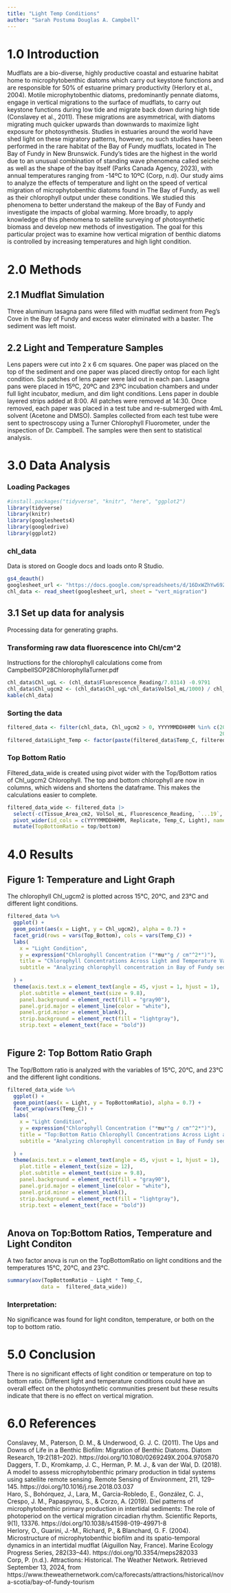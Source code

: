 ```yaml
---
title: "Light Temp Conditions"
author: "Sarah Postuma Douglas A. Campbell"
---
```


# 1.0 Introduction
Mudflats are a bio-diverse, highly productive coastal and estuarine habitat home to microphytobenthic diatoms which carry out keystone functions and are responsible for 50% of estuarine primary productivity (Herlory et al., 2004). Motile microphytobenthic diatoms, predominantly pennate diatoms, engage in vertical migrations to the surface of mudflats, to carry out keystone functions during low tide and migrate back down during high tide (Conslavey et al., 2011). These migrations are asymmetrical, with diatoms migrating much quicker upwards than downwards to maximize light exposure for photosynthesis. Studies in estuaries around the world have shed light on these migratory patterns, however, no such studies have been performed in the rare habitat of the Bay of Fundy mudflats, located in The Bay of Fundy in New Brunswick. 
  Fundy’s tides are the highest in the world due to an unusual combination of standing wave phenomena called seiche as well as the shape of the bay itself (Parks Canada Agency, 2023), with annual temperatures ranging from -14ºC to 10ºC (Corp, n.d). Our study aims to analyze the effects of temperature and light on the speed of vertical migration of microphytobenthic diatoms found in The Bay of Fundy, as well as their chlorophyll output under these conditions.
   We studied this phenomena to better understand the makeup of the Bay of Fundy and investigate the impacts of global warming. More broadly, to apply knowledge of this phenomena to satellite surveying of photosynthetic biomass and develop new methods of investigation. The goal for this particular project was to examine how vertical migration of benthic diatoms is controlled by increasing temperatures and high light condition.

# 2.0 Methods 

## 2.1 Mudflat Simulation
Three aluminum lasagna pans were filled with mudflat sediment from Peg’s Cove in the Bay of Fundy and excess water eliminated with a baster. The sediment was left moist.

## 2.2 Light and Temperature Samples 
Lens papers were cut into 2 x 6 cm squares. One paper was placed on the top of the sediment and one paper was placed directly ontop for each light condition. Six patches of lens paper were laid out in each pan. Lasagna pans were placed in 15ºC, 20ºC and 23ºC incubation chambers and under full light incubator, medium, and dim light conditions. Lens paper in double layered strips added at 8:00. All patches were removed at 14:30. Once removed, each paper was placed in a test tube and re-submerged with 4mL solvent (Acetone and DMSO). Samples collected from each test tube were sent to spectroscopy using a Turner Chlorophyll Fluorometer, under the inspection of Dr. Campbell. The samples were then sent to statistical analysis.

# 3.0 Data Analysis

###  Loading Packages 
```r
#install.packages("tidyverse", "knitr", "here", "ggplot2")
library(tidyverse) 
library(knitr)
library(googlesheets4)
library(googledrive)
library(ggplot2)
```

### chl_data
Data is stored on Google docs and loads onto R Studio. 
```r
gs4_deauth()
googlesheet_url <- "https://docs.google.com/spreadsheets/d/16DxWZhYw69ZgACGu82szN9tpgpYYPWIxPXOcSLM2Bo0/edit?usp=sharing"
chl_data <- read_sheet(googlesheet_url, sheet = "vert_migration")
```
## 3.1 Set up data for analysis 
Processing data for generating graphs. 

### Transforming raw data fluorescence into Chl/cm^2
Instructions for the chlorophyll calculations come from CampbellSOP28ChlorophyllaTurner.pdf
```r
chl_data$Chl_ugL <- (chl_data$Fluorescence_Reading/7.0314) -0.9791
chl_data$Chl_ugcm2 <- (chl_data$Chl_ugL*chl_data$VolSol_mL/1000) / chl_data$Tissue_Area_cm2
kable(chl_data)
```

### Sorting the data
```r
filtered_data <- filter(chl_data, Chl_ugcm2 > 0, YYYYMMDDHHMM %in% c(202410101430,
                                                                     202409261400))
filtered_data$Light_Temp <- factor(paste(filtered_data$Temp_C, filtered_data$Light))

```

### Top Bottom Ratio
Filtered_data_wide is created using pivot wider with the Top/Bottom ratios of Chl_ugcm2 Chlorophyll. The top and bottom chlorophyll are now in columns, which widens and shortens the dataframe. This makes the calculations easier to complete.

```r
filtered_data_wide <- filtered_data |>
  select(-c(Tissue_Area_cm2, VolSol_mL, Fluorescence_Reading, `...19`,  Chl_ugL)) |>
  pivot_wider(id_cols = c(YYYYMMDDHHMM, Replicate, Temp_C, Light), names_from = Top_Bottom, values_from = Chl_ugcm2, values_fn = mean) |>
  mutate(TopBottomRatio = top/bottom)

```

# 4.0 Results 
## Figure 1: Temperature and Light Graph 
The chlorophyll Chl_ugcm2 is plotted across 15°C, 20°C, and 23°C and different light conditions. 

```r
filtered_data %>%
  ggplot() +
  geom_point(aes(x = Light, y = Chl_ugcm2), alpha = 0.7) +
  facet_grid(rows = vars(Top_Bottom), cols = vars(Temp_C)) +
  labs(
    x = "Light Condition", 
    y = expression("Chlorophyll Concentration ("*mu*"g / cm"^2*")"),  
    title = "Chlorophyll Concentrations Across Light and Temperature Variation", 
    subtitle = "Analyzing chlorophyll concentration in Bay of Fundy sediments at 15°C, 20°C, and 23°C and different light levels"
    
  ) +
  theme(axis.text.x = element_text(angle = 45, vjust = 1, hjust = 1),
    plot.subtitle = element_text(size = 9.8),
    panel.background = element_rect(fill = "gray90"),  
    panel.grid.major = element_line(color = "white"), 
    panel.grid.minor = element_blank(),  
    strip.background = element_rect(fill = "lightgray"), 
    strip.text = element_text(face = "bold"))
 
```


## Figure 2: Top Bottom Ratio Graph 
The Top/Bottom ratio is analyzed with the variables of 15°C, 20°C, and 23°C and the different light conditions.

```r
filtered_data_wide %>%
  ggplot() +
  geom_point(aes(x = Light, y = TopBottomRatio), alpha = 0.7) +
  facet_wrap(vars(Temp_C)) +
  labs(
    x = "Light Condition", 
    y = expression("Chlorophyll Concentration ("*mu*"g / cm"^2*")"),  
    title = "Top:Bottom Ratio Chlorophyll Concentrations Across Light and Temperature Variation", 
    subtitle = "Analyzing chlorophyll concentration in Bay of Fundy sediments at 15°C, 20°C, and 23°C and different light levels"
    
  ) +
  theme(axis.text.x = element_text(angle = 45, vjust = 1, hjust = 1),
    plot.title = element_text(size = 12),
    plot.subtitle = element_text(size = 9.8),
    panel.background = element_rect(fill = "gray90"),  
    panel.grid.major = element_line(color = "white"), 
    panel.grid.minor = element_blank(),  
    strip.background = element_rect(fill = "lightgray"), 
    strip.text = element_text(face = "bold"))
 
```



## Anova on Top:Bottom Ratios, Temperature and Light Conditon
A two factor anova is run on  the TopBottomRatio on light conditions and the temperatures 15°C, 20°C, and 23°C.

```r
summary(aov(TopBottomRatio ~ Light * Temp_C,
           data =  filtered_data_wide))
```
### Interpretation:
No significance was found for light conditon, temperature, or both on the top to bottom ratio. 

# 5.0 Conclusion
There is no significant effects of light condition or temperature on top to bottom ratio. Different light and temperature conditions could have an overall effect on the photosynthetic communities present but these results indicate that there is no effect on vertical migration. 

# 6.0 References
  Conslavey, M., Paterson, D. M., & Underwood, G. J. C. (2011). The Ups and Downs of Life in a Benthic Biofilm: Migration of Benthic Diatoms. Diatom Research, 19:2(181–202). https://doi.org/10.1080/0269249X.2004.9705870  
  Daggers, T. D., Kromkamp, J. C., Herman, P. M. J., & van der Wal, D. (2018). A model to assess microphytobenthic primary production in tidal systems using satellite remote sensing. Remote Sensing of Environment, 211, 129–145. https://doi.org/10.1016/j.rse.2018.03.037  
  Haro, S., Bohórquez, J., Lara, M., Garcia-Robledo, E., González, C. J., Crespo, J. M., Papaspyrou, S., & Corzo, A. (2019). Diel patterns of microphytobenthic primary production in intertidal sediments: The role of photoperiod on the vertical migration circadian rhythm. Scientific Reports, 9(1), 13376. https://doi.org/10.1038/s41598-019-49971-8   
  Herlory, O., Guarini, J.-M., Richard, P., & Blanchard, G. F. (2004). Microstructure of microphytobenthic biofilm and its spatio-temporal dynamics in an intertidal mudflat (Aiguillon Nay, France). Marine Ecology Progress Series, 282(33–44). https://doi.org/10.3354/meps282033  
  Corp, P. (n.d.). Attractions: Historical. The Weather Network. Retrieved September 13, 2024, from https://www.theweathernetwork.com/ca/forecasts/attractions/historical/nova-scotia/bay-of-fundy-tourism